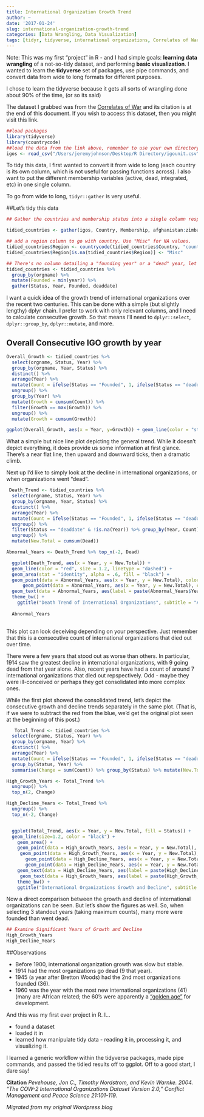 ```yaml
---
title: International Organization Growth Trend
author: ~
date: '2017-01-24'
slug: international-organization-growth-trend
categories: [Data Wrangling, Data Visualization]
tags: [tidyr, tidyverse, international organizations, Correlates of War Project]
---
```



Note: This was my first "project" in R - and I had simple goals: **learning data wrangling** of a not-so-tidy dataset, and performing **basic visualization**. I wanted to learn the **tidyverse** set of packages, use pipe commands, and convert data from wide to long formats for different purposes. 

I chose to learn the tidyverse because it gets all sorts of wrangling done about 90% of the time, (or so its said) 

The dataset I grabbed was from the [Correlates of War](http://www.correlatesofwar.org/data-sets/IGOs) and its citation is at the end of this document. If you wish to access this dataset, then you might visit this link.

```r
##load packages
library(tidyverse)
library(countrycode)
##load the data from the link above, remember to use your own directory!
igos <- read_csv("/Users/jeremyjohnson/Desktop/R Directory/igounit.csv")
```

To tidy this data, I first wanted to convert it from wide to long (each country is its own column, which is not useful for passing functions across). I also want to put the different membership variables (active, dead, integrated, etc) in one single column. 

To go from wide to long, ```tidyr::gather``` is very useful. 

##Let's tidy this data 
```r

## Gather the countries and membership status into a single column respecitively. 

tidied_countries <- gather(igos, Country, Membership, afghanistan:zimbabwe)

## add a region column to go with country. Use "Misc" for NA values.
tidied_countries$Region <- countrycode(tidied_countries$Country, "country.name", "region", warn = FALSE)
tidied_countries$Region[is.na(tidied_countries$Region)] <- "Misc"

## There's no column detailing a "founding year" or a "dead" year, let's fix that.
tidied_countries <- tidied_countries %>%  
  group_by(orgname) %>%
  mutate(Founded = min(year)) %>%
  gather(Status, Year, Founded, deaddate) 
```


I want a quick idea of the growth trend of international organizations over the recent two centuries. This can be done with a simple (but slightly lengthy) dplyr chain. I prefer to work with only relevant columns, and I need to calculate consecutive growth. So that means I'll need to ```dplyr::select```, ```dplyr::group_by```, ```dplyr::mutate```, and more.

##  Overall Consecutive IGO growth by year

```r
Overall_Growth <- tidied_countries %>% 
  select(orgname, Status, Year) %>%
  group_by(orgname, Year, Status) %>%
  distinct() %>%
  arrange(Year) %>%
  mutate(Count = ifelse(Status == "Founded", 1, ifelse(Status == "deaddate" & Year != is.na(Year), -1, NA))) %>% 
  ungroup() %>%
  group_by(Year) %>%
  mutate(Growth = cumsum(Count)) %>% 
  filter(Growth == max(Growth)) %>%
  ungroup() %>%
  mutate(Growth = cumsum(Growth))

ggplot(Overall_Growth, aes(x = Year, y=Growth)) + geom_line(color = "steelblue", size = 1.1) + theme_bw() + ggtitle("Growth of International Organizations", subtitle = "From 1850 - 2005")

```

What a simple but nice line plot depicting the general trend. While it doesn't depict everything, it does provide us some information at first glance. There's a near flat line, then upward and downward ticks, then a dramatic climb.

Next up I'd like to simply look at the decline in international organizations, or when organizations went "dead".

```r
  
 Death_Trend <- tidied_countries %>% 
  select(orgname, Status, Year) %>%
  group_by(orgname, Year, Status) %>%
  distinct() %>%
  arrange(Year) %>%
  mutate(Count = ifelse(Status == "Founded", 1, ifelse(Status == "deaddate" & Year != is.na(Year), -1, NA))) %>% 
  ungroup() %>%
  filter(Status == "deaddate" & !is.na(Year)) %>% group_by(Year, Count) %>% summarise(Dead = sum(Count)) %>%
  ungroup() %>%
  mutate(New.Total = cumsum(Dead)) 

Abnormal_Years <- Death_Trend %>% top_n(-2, Dead)

  ggplot(Death_Trend, aes(x = Year, y = New.Total)) +
  geom_line(color = "red", size = 1.2, linetype = "dashed") +
  geom_area(stat = "identity", alpha = .6, fill = "black") +
  geom_point(data = Abnormal_Years, aes(x = Year, y = New.Total), color = "black", size = 3.5) +
      geom_point(data = Abnormal_Years, aes(x = Year, y = New.Total), color = "red", size = 2, shape = 18, alpha = .8) +
  geom_text(data = Abnormal_Years, aes(label = paste(Abnormal_Years$Year), x = Year, y = New.Total), nudge_x = 1, nudge_y = -6, color = "black", fontface = "bold") +
  theme_bw() +
    ggtitle("Death Trend of International Organizations", subtitle = "And Some Comparatively Bad Years")
  
  Abnormal_Years
  
```
  
This plot can look deceiving depending on your perspective. Just remember that this is a consecutive count of international organizations that died out over time. 
   
There were a few years that stood out as worse than others. In particular, 1914 saw the greatest decline in international organizations, with 9 going dead from that year alone. Also, recent years have had a count of around 7 international organizations that died out repspectively. Odd - maybe they were ill-conceived or perhaps they got consolidated into more complex ones.
   
  
While the first plot showed the consolidated trend, let's depict the consecutive growth and decline trends separately in the same plot. (That is, if we were to subtract the red from the blue, we'd get the original plot seen at the beginning of this post.)

   
```r
  
   Total_Trend <- tidied_countries %>% 
  select(orgname, Status, Year) %>%
  group_by(orgname, Year) %>%
  distinct() %>%
  arrange(Year) %>%
  mutate(Count = ifelse(Status == "Founded", 1, ifelse(Status == "deaddate" & Year != is.na(Year), -1, NA)), Status = ifelse(Status == "deaddate", "Dead", Status)) %>% 
  group_by(Status, Year) %>%
  summarise(Change = sum(Count)) %>% group_by(Status) %>% mutate(New.Total = cumsum(Change))

High_Growth_Years <- Total_Trend %>% 
  ungroup() %>%
  top_n(2, Change)

High_Decline_Years <- Total_Trend %>%
  ungroup() %>%
  top_n(-2, Change)


  ggplot(Total_Trend, aes(x = Year, y = New.Total, fill = Status)) +
  geom_line(size=1.2, color = "black") +
    geom_area() +
    geom_point(data = High_Growth_Years, aes(x = Year, y = New.Total), color = "black", size = 3.5) +
     geom_point(data = High_Growth_Years, aes(x = Year, y = New.Total), color = "steelblue", size = 1.5) +
       geom_point(data = High_Decline_Years, aes(x = Year, y = New.Total), color = "black", size = 3.5) +
       geom_point(data = High_Decline_Years, aes(x = Year, y = New.Total), color = "red", size = 1.5) +
    geom_text(data = High_Decline_Years, aes(label = paste(High_Decline_Years$Year), x = Year, y = New.Total), nudge_x = -11, nudge_y = -17, color = "black") +
     geom_text(data = High_Growth_Years, aes(label = paste(High_Growth_Years$Year), x = Year, y = New.Total), nudge_x = -11, nudge_y = 17, color = "black")+
    theme_bw() +
    ggtitle("International Organizations Growth and Decline", subtitle = "|Significant Years Annotated") 
```

Now a direct comparison between the growth and decline of international organizations can be seen. But let's show the figures as well. So, when selecting 3 standout years (taking maximum counts), many more were founded than went dead.

```r
## Examine Significant Years of Growth and Decline
High_Growth_Years
High_Decline_Years
```

##Observations

* Before 1900, international organization growth was slow but stable.
* 1914 had the most organizations go dead (9 that year).
* 1945 (a year after Bretton Woods) had the 2nd most organizations founded (36).
* 1960 was the year with the most new international organizations (41) (many are African related; the 60's were apparently a ["golden age"](https://sarpn.org/documents/d0000407/P373_Baah.pdf) for development.


And this was my first ever project in R. I...

* found a dataset
* loaded it in
* learned how manipulate tidy data - reading it in, processing it, and visualizing it.



I learned a generic workflow within the tidyverse packages, made pipe commands, and passed the tidied results off to ggplot. Off to a good start, I dare say!


**Citation**
*Pevehouse, Jon C., Timothy Nordstrom, and Kevin Warnke. 2004. "The COW-2 International Organizations Dataset Version 2.0," Conflict Management and Peace Science 21:101-119.*


*Migrated from my original Wordpress blog* 
